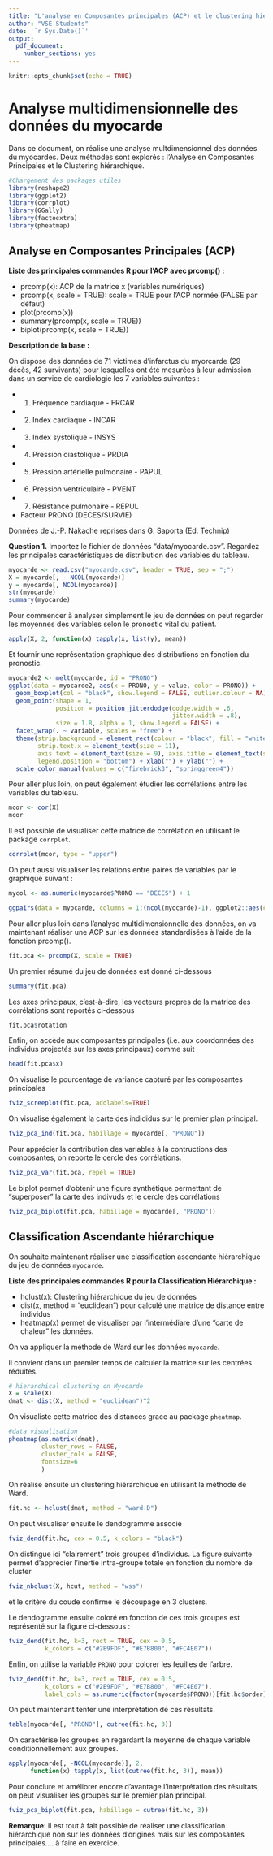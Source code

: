 ```yaml
---
title: "L'analyse en Composantes principales (ACP) et le clustering hiérarachique"
author: "VSE Students"
date: '`r Sys.Date()`'
output:
  pdf_document:
    number_sections: yes
---
```


```r
knitr::opts_chunk$set(echo = TRUE)
```

# Analyse multidimensionnelle des données du myocarde

Dans ce document, on réalise une analyse multdimensionnel des données du myocardes. Deux méthodes sont explorés : l'Analyse en Composantes Principales et le Clustering hiérarchique.

```r

#Chargement des packages utiles
library(reshape2)
library(ggplot2)
library(corrplot)
library(GGally)
library(factoextra)
library(pheatmap)
```

## Analyse en Composantes Principales (ACP)

**Liste des principales commandes R pour l'ACP avec prcomp() :**

-   prcomp(x): ACP de la matrice x (variables numériques)
-   prcomp(x, scale = TRUE): scale = TRUE pour l'ACP normée (FALSE par défaut)
-   plot(prcomp(x))
-   summary(prcomp(x, scale = TRUE))
-   biplot(prcomp(x, scale = TRUE))

**Description de la base :**

On dispose des données de 71 victimes d'infarctus du myorcarde (29 décès, 42 survivants) pour lesquelles ont été mesurées à leur admission dans un service de cardiologie les 7 variables suivantes :

-   

    (1) Fréquence cardiaque - FRCAR

-   

    (2) Index cardiaque - INCAR

-   

    (3) Index systolique - INSYS

-   

    (4) Pression diastolique - PRDIA

-   

    (5) Pression artérielle pulmonaire - PAPUL

-   

    (6) Pression ventriculaire - PVENT

-   

    (7) Résistance pulmonaire - REPUL

-   Facteur PRONO (DECES/SURVIE)

Données de J.-P. Nakache reprises dans G. Saporta (Ed. Technip)

**Question 1.** Importez le fichier de données "data/myocarde.csv". Regardez les principales caractéristiques de distribution des variables du tableau.

```r
myocarde <- read.csv("myocarde.csv", header = TRUE, sep = ";")
X = myocarde[, - NCOL(myocarde)]
y = myocarde[, NCOL(myocarde)]
str(myocarde)
summary(myocarde)
```

Pour commencer à analyser simplement le jeu de données on peut regarder les moyennes des variables selon le pronostic vital du patient.

```r
apply(X, 2, function(x) tapply(x, list(y), mean))
```

Et fournir une représentation graphique des distributions en fonction du pronostic.

```r
myocarde2 <- melt(myocarde, id = "PRONO") 
ggplot(data = myocarde2, aes(x = PRONO, y = value, color = PRONO)) + 
  geom_boxplot(col = "black", show.legend = FALSE, outlier.colour = NA) + theme_bw() +
  geom_point(shape = 1, 
             position = position_jitterdodge(dodge.width = .6, 
                                             jitter.width = .8), 
             size = 1.8, alpha = 1, show.legend = FALSE) +
  facet_wrap(. ~ variable, scales = "free") +
  theme(strip.background = element_rect(colour = "black", fill = "white"),
        strip.text.x = element_text(size = 11),
        axis.text = element_text(size = 9), axis.title = element_text(size = 0),
        legend.position = "bottom") + xlab("") + ylab("") +
  scale_color_manual(values = c("firebrick3", "springgreen4"))
```

Pour aller plus loin, on peut également étudier les corrélations entre les variables du tableau.

```r
mcor <- cor(X)
mcor
```

Il est possible de visualiser cette matrice de corrélation en utilisant le package `corrplot`.

```r
corrplot(mcor, type = "upper")
```

On peut aussi visualiser les relations entre paires de variables par le graphique suivant :

```r
mycol <- as.numeric(myocarde$PRONO == "DECES") + 1

ggpairs(data = myocarde, columns = 1:(ncol(myocarde)-1), ggplot2::aes(colour = PRONO), progress = FALSE)
```

Pour aller plus loin dans l'analyse multidimensionnelle des données, on va maintenant réaliser une ACP sur les données standardisées à l'aide de la fonction prcomp().

```r
fit.pca <- prcomp(X, scale = TRUE)
```

Un premier résumé du jeu de données est donné ci-dessous

```r
summary(fit.pca)
```

Les axes principaux, c'est-à-dire, les vecteurs propres de la matrice des corrélations sont reportés ci-dessous

```r
fit.pca$rotation
```

Enfin, on accède aux composantes principales (i.e. aux coordonnées des individus projectés sur les axes principaux) comme suit

```r
head(fit.pca$x)
```

On visualise le pourcentage de variance capturé par les composantes principales

```r
fviz_screeplot(fit.pca, addlabels=TRUE)
```

On visualise également la carte des indididus sur le premier plan principal.

```r
fviz_pca_ind(fit.pca, habillage = myocarde[, "PRONO"])
```

Pour apprécier la contribution des variables à la contructions des composantes, on reporte le cercle des corrélations.

```r
fviz_pca_var(fit.pca, repel = TRUE)
```

Le biplot permet d'obtenir une figure synthétique permettant de "superposer" la carte des indivuds et le cercle des corrélations

```r
fviz_pca_biplot(fit.pca, habillage = myocarde[, "PRONO"])
```

## Classification Ascendante hiérarchique

On souhaite maintenant réaliser une classification ascendante hiérarchique du jeu de données `myocarde`.

**Liste des principales commandes R pour la Classification Hiérarchique :**

-   hclust(x): Clustering hiérarchique du jeu de données
-   dist(x, method = "euclidean") pour calculé une matrice de distance entre individus
-   heatmap(x) permet de visualiser par l'intermédiare d'une "carte de chaleur" les données.

On va appliquer la méthode de Ward sur les données `myocarde`.

Il convient dans un premier temps de calculer la matrice sur les centrées réduites.

```r
# hierarchical clustering on Myocarde
X = scale(X)
dmat <- dist(X, method = "euclidean")^2
```

On visualiste cette matrice des distances grace au package `pheatmap`.

```r
#data visualisation
pheatmap(as.matrix(dmat), 
         cluster_rows = FALSE, 
         cluster_cols = FALSE, 
         fontsize=6
         )
```

On réalise ensuite un clustering hiérarchique en utilisant la méthode de Ward.

```r
fit.hc <- hclust(dmat, method = "ward.D")
```

On peut visualiser ensuite le dendogramme associé

```r
fviz_dend(fit.hc, cex = 0.5, k_colors = "black")
```

On distingue ici "clairement" trois groupes d'individus. La figure suivante permet d'apprécier l'inertie intra-groupe totale en fonction du nombre de cluster

```r
fviz_nbclust(X, hcut, method = "wss")
```

et le critère du coude confirme le découpage en 3 clusters.

Le dendogramme ensuite coloré en fonction de ces trois groupes est représenté sur la figure ci-dessous :

```r
fviz_dend(fit.hc, k=3, rect = TRUE, cex = 0.5,
          k_colors = c("#2E9FDF", "#E7B800", "#FC4E07"))
```

Enfin, on utilise la variable `PRONO` pour colorer les feuilles de l'arbre.

```r
fviz_dend(fit.hc, k=3, rect = TRUE, cex = 0.5,
          k_colors = c("#2E9FDF", "#E7B800", "#FC4E07"), 
          label_cols = as.numeric(factor(myocarde$PRONO))[fit.hc$order])
```

On peut maintenant tenter une interprétation de ces résultats.

```r
table(myocarde[, "PRONO"], cutree(fit.hc, 3))
```

On caractérise les groupes en regardant la moyenne de chaque variable conditionnellement aux groupes.

```r
apply(myocarde[, -NCOL(myocarde)], 2, 
      function(x) tapply(x, list(cutree(fit.hc, 3)), mean))
```

Pour conclure et améliorer encore d'avantage l'interprétation des résultats, on peut visualiser les groupes sur le premier plan principal.

```r
fviz_pca_biplot(fit.pca, habillage = cutree(fit.hc, 3))
```

**Remarque**: Il est tout à fait possible de réaliser une classification hiérarchique non sur les données d'origines mais sur les composantes principales.... à faire en exercice.
